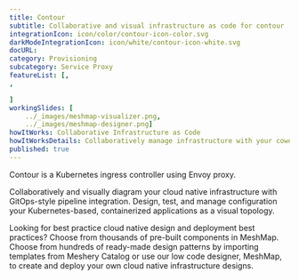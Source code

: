 ---title: Contour  subtitle: Collaborative and visual infrastructure as code for contourintegrationIcon: icon/color/contour-icon-color.svgdarkModeIntegrationIcon: icon/white/contour-icon-white.svgdocURL: category: Provisioningsubcategory: Service ProxyfeatureList: [,,]workingSlides: [    ../_images/meshmap-visualizer.png,    ../_images/meshmap-designer.png]howItWorks: Collaborative Infrastructure as CodehowItWorksDetails: Collaboratively manage infrastructure with your coworkers synchronously sharing the same designs.published: true---<p>    Contour is a Kubernetes ingress controller using Envoy proxy.</p><p>    Collaboratively and visually diagram your cloud native infrastructure with GitOps-style pipeline integration. Design, test, and manage configuration your Kubernetes-based, containerized applications as a visual topology.</p><p>    Looking for best practice cloud native design and deployment best practices? Choose from thousands of pre-built components in MeshMap. Choose from hundreds of ready-made design patterns by importing templates from Meshery Catalog or use our low code designer, MeshMap, to create and deploy your own cloud native infrastructure designs.</p>